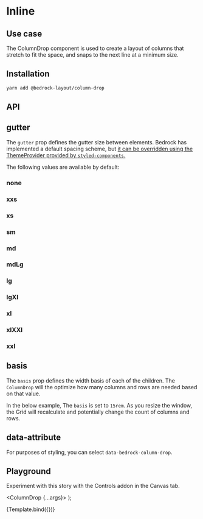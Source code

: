 

<Meta title="Components/ColumnDrop" component={ColumnDrop} />

# Inline

## Use case

The ColumnDrop component is used to create a layout of columns that stretch to fit the space, and snaps to the next line at a minimum size.

## Installation

```bash
yarn add @bedrock-layout/column-drop
```

## API

<Story name="API" argTypes={argTypes} />

<ArgsTable story="API" />

## gutter

The `gutter` prop defines the gutter size between elements. Bedrock has implemented a default spacing scheme, but [it can be overridden using the ThemeProvider provided by `styled-components`.](/docs/spacing--page#integrating-with-your-design-system)

The following values are available by default:

<Canvas withToolbar withSource="open">
  <Story name="gutter">
    <h3>none</h3>
    <ColumnDrop gutter="none">
      <Box />
      <Box />
      <Box />
      <Box />
    </ColumnDrop>
    <h3>xxs</h3>
    <ColumnDrop gutter="xxs">
      <Box />
      <Box />
      <Box />
      <Box />
    </ColumnDrop>
    <h3>xs</h3>
    <ColumnDrop gutter="xs">
      <Box />
      <Box />
      <Box />
      <Box />
    </ColumnDrop>
    <h3>sm</h3>
    <ColumnDrop gutter="sm">
      <Box />
      <Box />
      <Box />
      <Box />
    </ColumnDrop>
    <h3>md</h3>
    <ColumnDrop gutter="md">
      <Box />
      <Box />
      <Box />
      <Box />
    </ColumnDrop>
    <h3>mdLg</h3>
    <ColumnDrop gutter="mdLg">
      <Box />
      <Box />
      <Box />
      <Box />
    </ColumnDrop>
    <h3>lg</h3>
    <ColumnDrop gutter="lg">
      <Box />
      <Box />
      <Box />
      <Box />
    </ColumnDrop>
    <h3>lgXl</h3>
    <ColumnDrop gutter="lgXl">
      <Box />
      <Box />
      <Box />
      <Box />
    </ColumnDrop>
    <h3>xl</h3>
    <ColumnDrop gutter="xl">
      <Box />
      <Box />
      <Box />
      <Box />
    </ColumnDrop>
    <h3>xlXXl</h3>
    <ColumnDrop gutter="xlXXl">
      <Box />
      <Box />
      <Box />
      <Box />
    </ColumnDrop>
    <h3>xxl</h3>
    <ColumnDrop gutter="xxl">
      <Box />
      <Box />
      <Box />
      <Box />
    </ColumnDrop>
  </Story>
</Canvas>

## basis

The `basis` prop defines the width basis of each of the children. The `ColumnDrop` will the optimize how many columns and rows are needed based on that value.

In the below example, The `basis` is set to `15rem`. As you resize the window, the Grid will recalculate and potentially change the count of columns and rows.

<Canvas withToolbar withSource="open">
  <Story name="basis">
    <ColumnDrop gutter="lg" basis="15rem">
      <Box />
      <Box />
      <Box />
      <Box />
      <Box />
      <Box />
      <Box />
      <Box />
    </ColumnDrop>
  </Story>
</Canvas>

## data-attribute

For purposes of styling, you can select `data-bedrock-column-drop`.

## Playground

Experiment with this story with the Controls addon in the Canvas tab.

   <ColumnDrop {...args}>
      <Box />
      <Box />
      <Box />
      <Box />
      <Box />
      <Box />
      <Box />
    </ColumnDrop>
);

<Canvas withToolbar>
  <Story
    name="Playground"
    args={{
      gutter: "lg",
      basis: "15rem",
    }}
    argTypes={argTypes}
  >
    {Template.bind({})}
  </Story>
</Canvas>

<ArgsTable story="Playground" />
